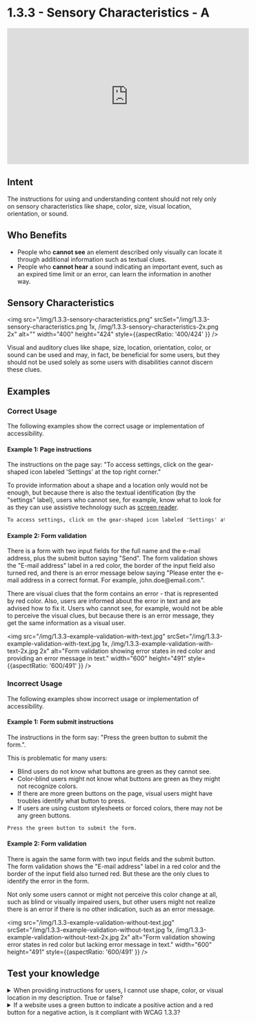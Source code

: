 # 1.3.3 - Sensory Characteristics - A

<iframe width="560" height="315" src="https://www.youtube.com/embed/Uaz-Wp6QaPQ" title="1.3.3 - Sensory Characteristics - WCAG Documents" frameBorder="0" allow="accelerometer; autoplay; clipboard-write; encrypted-media; gyroscope; picture-in-picture" allowFullScreen></iframe>

## Intent

The instructions for using and understanding content should not rely only on sensory characteristics like shape, color, size, visual location, orientation, or sound.

## Who Benefits

- People who **cannot see** an element described only visually can locate it through additional information such as textual clues.
- People who **cannot hear** a sound indicating an important event, such as an expired time limit or an error, can learn the information in another way.

## Sensory Characteristics

<img src="/img/1.3.3-sensory-characteristics.png" srcSet="/img/1.3.3-sensory-characteristics.png 1x, /img/1.3.3-sensory-characteristics-2x.png 2x" alt="" width="400" height="424" style={{aspectRatio: '400/424' }} />

Visual and auditory clues like shape, size, location, orientation, color, or sound can be used and may, in fact, be beneficial for some users, but they should not be used solely as some users with disabilities cannot discern these clues.

## Examples

### Correct Usage

The following examples show the correct usage or implementation of accessibility.

#### Example 1: Page instructions

The instructions on the page say: "To access settings, click on the gear-shaped icon labeled 'Settings' at the top right corner."

To provide information about a shape and a location only would not be enough, but because there is also the textual identification (by the "settings" label), users who cannot see, for example, know what to look for as they can use assistive technology such as <a href="/docs/wcag-documents/glossary-of-terms#screen-reader">screen reader</a>.

```html title="Instructions not relying on sensory characteristics"
To access settings, click on the gear-shaped icon labeled 'Settings' at the top right corner.
```

#### Example 2: Form validation

There is a form with two input fields for the full name and the e-mail address, plus the submit button saying "Send". The form validation shows the "E-mail address" label in a red color, the border of the input field also turned red, and there is an error message below saying "Please enter the e-mail address in a correct format. For example, john&#46;doe@email&#46;com.".

There are visual clues that the form contains an error - that is represented by red color. Also, users are informed about the error in text and are advised how to fix it. Users who cannot see, for example, would not be able to perceive the visual clues, but because there is an error message, they get the same information as a visual user.

<img src="/img/1.3.3-example-validation-with-text.jpg" srcSet="/img/1.3.3-example-validation-with-text.jpg 1x, /img/1.3.3-example-validation-with-text-2x.jpg 2x" alt="Form validation showing error states in red color and providing an error message in text." width="600" height="491" style={{aspectRatio: '600/491' }} />

### Incorrect Usage

The following examples show incorrect usage or implementation of accessibility.

#### Example 1: Form submit instructions

The instructions in the form say: "Press the green button to submit the form.".

This is problematic for many users:
- Blind users do not know what buttons are green as they cannot see.
- Color-blind users might not know what buttons are green as they might not recognize colors.
- If there are more green buttons on the page, visual users might have troubles identify what button to press.
- If users are using custom stylesheets or forced colors, there may not be any green buttons.

```html title="Instructions relying on sensory characteristics"
Press the green button to submit the form.
```

#### Example 2: Form validation

There is again the same form with two input fields and the submit button. The form validation shows the "E-mail address" label in a red color and the border of the input field also turned red. But these are the only clues to identify the error in the form.

Not only some users cannot or might not perceive this color change at all, such as blind or visually impaired users, but other users might not realize there is an error if there is no other indication, such as an error message.

<img src="/img/1.3.3-example-validation-without-text.jpg" srcSet="/img/1.3.3-example-validation-without-text.jpg 1x, /img/1.3.3-example-validation-without-text-2x.jpg 2x" alt="Form validation showing error states in red color but lacking error message in text." width="600" height="491" style={{aspectRatio: '600/491' }} />

## Test your knowledge

<details>
	<summary><span>When providing instructions for users, I cannot use shape, color, or visual location in my description. True or false?</span></summary>
	False, do use shape, color, or visual location in your description as it might help users. Just make sure these are not the only means of providing the description. Other indications need to be added, for example, a textual identification.
</details>

<details>
	<summary><span>If a website uses a green button to indicate a positive action and a red button for a negative action, is it compliant with WCAG 1.3.3?</span></summary>
  It is compliant only if there are also textual indications or other non-color-based methods to distinguish between the two actions.
</details>
